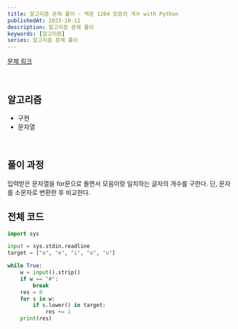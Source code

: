 ```yaml
---
title: 알고리즘 문제 풀이 - 백준 1264 모음의 개수 with Python
publishedAt: 2023-10-11
description: 알고리즘 문제 풀이
keywords: [알고리즘]
series: 알고리즘 문제 풀이
---
```


[문제 링크](https://www.acmicpc.net/problem/1264)

<br />

## 알고리즘

- 구현
- 문자열

<br />

## 풀이 과정

입력받은 문자열을 for문으로 돌면서 모음이랑 일치하는 글자의 개수를 구한다.
단, 문자를 소문자로 변환한 후 비교한다.

## 전체 코드

```python
import sys

input = sys.stdin.readline
target = ["a", "e", "i", "o", "u"]

while True:
    w = input().strip()
    if w == "#":
        break
    res = 0
    for s in w:
        if s.lower() in target:
            res += 1
    print(res)
```
